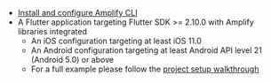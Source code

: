 * [Install and configure Amplify CLI](/gen1/[platform]/tools/cli/start/set-up-cli/)
* A Flutter application targeting Flutter SDK >= 2.10.0 with Amplify libraries integrated
  * An iOS configuration targeting at least iOS 11.0
  * An Android configuration targeting at least Android API level 21 (Android 5.0) or above
  * For a full example please follow the [project setup walkthrough](/gen1/[platform]/prev/start/project-setup/create-application/)
